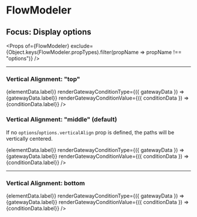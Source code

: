 

<Meta title='FlowModeler (options)' component={FlowModeler} />

# FlowModeler
## Focus: Display options

<Props of={FlowModeler} exclude={Object.keys(FlowModeler.propTypes).filter(propName => propName !== "options")} />

----

### Vertical Alignment: "top"

<Preview>
    <Story name="verticalAlign: top">
        <FlowModeler
            flow={{
                firstElementId: "1",
                elements: {
                    "1": { data: { label: "First" }, nextElementId: "2" },
                    "2": { data: { label: "Second" }, nextElementId: "3" },
                    "3": { data: { label: "Condition" }, nextElements: [
                        { id: "4.1", conditionData: { label: "Fulfilled" } },
                        { id: "4.2", conditionData: { label: "Not fulfilled" } }] },
                    "4.1": { data: { label: "Option 1" }, nextElementId: "5.1" },
                    "4.2": { data: { label: "Option 2" }},
                    "5.1": { data: { label: "Follow-Up"}}
                }
            }}
            options={{ verticalAlign: "top" }}
            renderContent={({ elementData }) => <span>{elementData.label}</span>}
            renderGatewayConditionType={({ gatewayData }) => <label>{gatewayData.label}</label>}
            renderGatewayConditionValue={({ conditionData }) => <label>{conditionData.label}</label>}
        />
    </Story>
</Preview>

### Vertical Alignment: "middle" (default)
If no `options`/`options.verticalAlign` prop is defined, the paths will be vertically centered.

<Preview>
    <Story name="verticalAlign: middle">
        <FlowModeler
            flow={{
                firstElementId: "1",
                elements: {
                    "1": { data: { label: "First" }, nextElementId: "2" },
                    "2": { data: { label: "Second" }, nextElementId: "3" },
                    "3": { data: { label: "Condition" }, nextElements: [
                        { id: "4.1", conditionData: { label: "Fulfilled" } },
                        { id: "4.2", conditionData: { label: "Not fulfilled" } }] },
                    "4.1": { data: { label: "Option 1" }, nextElementId: "5.1" },
                    "4.2": { data: { label: "Option 2" }},
                    "5.1": { data: { label: "Follow-Up"}}
                }
            }}
            renderContent={({ elementData }) => <span>{elementData.label}</span>}
            renderGatewayConditionType={({ gatewayData }) => <label>{gatewayData.label}</label>}
            renderGatewayConditionValue={({ conditionData }) => <label>{conditionData.label}</label>}
        />
    </Story>
</Preview>

----

### Vertical Alignment: bottom

<Preview>
    <Story name="verticalAlign: bottom">
        <FlowModeler
            flow={{
                firstElementId: "1",
                elements: {
                    "1": { data: { label: "First" }, nextElementId: "2" },
                    "2": { data: { label: "Second" }, nextElementId: "3" },
                    "3": { data: { label: "Condition" }, nextElements: [
                        { id: "4.1", conditionData: { label: "Fulfilled" } },
                        { id: "4.2", conditionData: { label: "Not fulfilled" } }] },
                    "4.1": { data: { label: "Option 1" }, nextElementId: "5.1" },
                    "4.2": { data: { label: "Option 2" }},
                    "5.1": { data: { label: "Follow-Up"}}
                }
            }}
            options={{ verticalAlign: "bottom" }}
            renderContent={({ elementData }) => <span>{elementData.label}</span>}
            renderGatewayConditionType={({ gatewayData }) => <label>{gatewayData.label}</label>}
            renderGatewayConditionValue={({ conditionData }) => <label>{conditionData.label}</label>}
        />
    </Story>
</Preview>
